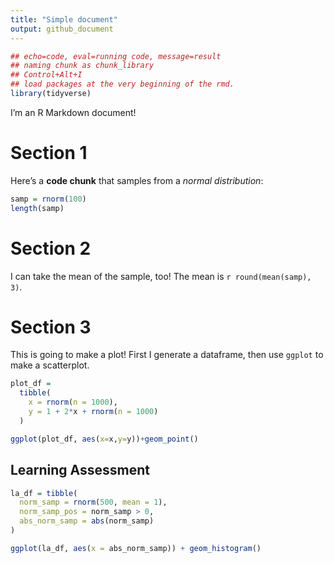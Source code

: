 ```yaml
---
title: "Simple document"
output: github_document
---
```


```r
## echo=code, eval=running code, message=result
## naming chunk as chunk_library
## Control+Alt+I
## load packages at the very beginning of the rmd.
library(tidyverse)
```


I'm an R Markdown document! 
<!-- not recommended including comments in a r markdown. -->

# Section 1

Here's a **code chunk** that samples from 
a _normal distribution_:

```r
samp = rnorm(100)
length(samp)
```

# Section 2

I can take the mean of the sample, too!
The mean is `r round(mean(samp), 3)`.

# Section 3
This is going to make a plot! First I generate a dataframe, then use `ggplot` to make a scatterplot.

```r
plot_df =
  tibble(
    x = rnorm(n = 1000),
    y = 1 + 2*x + rnorm(n = 1000)
  )

ggplot(plot_df, aes(x=x,y=y))+geom_point()
```

## Learning Assessment

```r
la_df = tibble(
  norm_samp = rnorm(500, mean = 1),
  norm_samp_pos = norm_samp > 0,
  abs_norm_samp = abs(norm_samp)
)

ggplot(la_df, aes(x = abs_norm_samp)) + geom_histogram()
```

